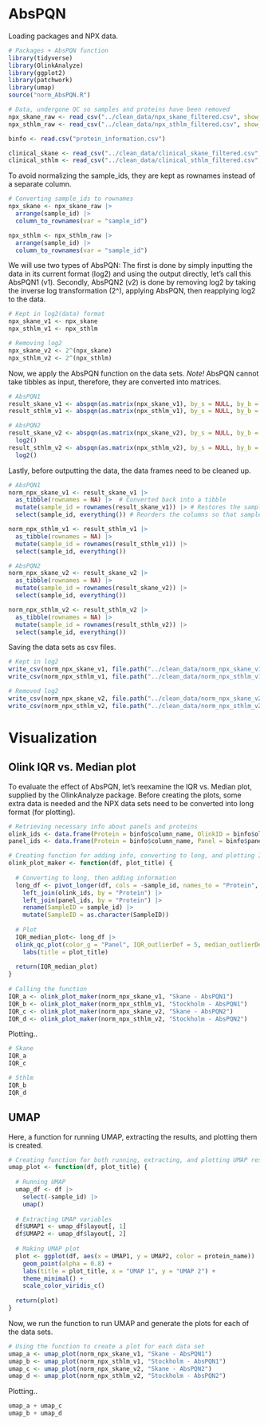 
# AbsPQN

Loading packages and NPX data.

```r
# Packages + AbsPQN function
library(tidyverse)
library(OlinkAnalyze)
library(ggplot2)
library(patchwork)
library(umap)
source("norm_AbsPQN.R")

# Data, undergone QC so samples and proteins have been removed
npx_skane_raw <- read_csv("../clean_data/npx_skane_filtered.csv", show_col_types = FALSE) 
npx_sthlm_raw <- read_csv("../clean_data/npx_sthlm_filtered.csv", show_col_types = FALSE)

binfo <- read.csv("protein_information.csv")

clinical_skane <- read_csv("../clean_data/clinical_skane_filtered.csv", show_col_types = FALSE)
clinical_sthlm <- read_csv("../clean_data/clinical_sthlm_filtered.csv", show_col_types = FALSE)
```

To avoid normalizing the sample_ids, they are kept as rownames instead of a separate column.

```r
# Converting sample_ids to rownames
npx_skane <- npx_skane_raw |> 
  arrange(sample_id) |> 
  column_to_rownames(var = "sample_id")  

npx_sthlm <- npx_sthlm_raw |>  
  arrange(sample_id) |> 
  column_to_rownames(var = "sample_id")
```

We will use two types of AbsPQN: The first is done by simply inputting the data in its current format (log2) and using the output directly, let's call this AbsPQN1 (v1). Secondly, AbsPQN2 (v2) is done by removing log2 by taking the inverse log transformation (2^), applying AbsPQN, then reapplying log2 to the data.

```r
# Kept in log2(data) format
npx_skane_v1 <- npx_skane
npx_sthlm_v1 <- npx_sthlm

# Removing log2
npx_skane_v2 <- 2^(npx_skane)
npx_sthlm_v2 <- 2^(npx_sthlm)
```

Now, we apply the AbsPQN function on the data sets. *Note!* AbsPQN cannot take tibbles as input, therefore, they are converted into matrices.

```r
# AbsPQN1
result_skane_v1 <- abspqn(as.matrix(npx_skane_v1), by_s = NULL, by_b = NULL) 
result_sthlm_v1 <- abspqn(as.matrix(npx_sthlm_v1), by_s = NULL, by_b = NULL)

# AbsPQN2
result_skane_v2 <- abspqn(as.matrix(npx_skane_v2), by_s = NULL, by_b = NULL) |> 
  log2()
result_sthlm_v2 <- abspqn(as.matrix(npx_sthlm_v2), by_s = NULL, by_b = NULL) |> 
  log2()
```

Lastly, before outputting the data, the data frames need to be cleaned up.

```r
# AbsPQN1
norm_npx_skane_v1 <- result_skane_v1 |> 
  as_tibble(rownames = NA) |>  # Converted back into a tibble
  mutate(sample_id = rownames(result_skane_v1)) |> # Restores the sample_ids as a column, from the row names
  select(sample_id, everything()) # Reorders the columns so that sample_id is first

norm_npx_sthlm_v1 <- result_sthlm_v1 |> 
  as_tibble(rownames = NA) |> 
  mutate(sample_id = rownames(result_sthlm_v1)) |> 
  select(sample_id, everything())

# AbsPQN2
norm_npx_skane_v2 <- result_skane_v2 |> 
  as_tibble(rownames = NA) |> 
  mutate(sample_id = rownames(result_skane_v2)) |> 
  select(sample_id, everything())

norm_npx_sthlm_v2 <- result_sthlm_v2 |> 
  as_tibble(rownames = NA) |> 
  mutate(sample_id = rownames(result_sthlm_v2)) |> 
  select(sample_id, everything())
```

Saving the data sets as csv files.

```r
# Kept in log2
write_csv(norm_npx_skane_v1, file.path("../clean_data/norm_npx_skane_v1.csv"))
write_csv(norm_npx_sthlm_v1, file.path("../clean_data/norm_npx_sthlm_v1.csv"))

# Removed log2
write_csv(norm_npx_skane_v2, file.path("../clean_data/norm_npx_skane_v2.csv"))
write_csv(norm_npx_sthlm_v2, file.path("../clean_data/norm_npx_sthlm_v2.csv"))
```

# Visualization

## Olink IQR vs. Median plot

To evaluate the effect of AbsPQN, let's reexamine the IQR vs. Median plot, supplied by the OlinkAnalyze package. Before creating the plots, some extra data is needed and the NPX data sets need to be converted into long format (for plotting).

```r
# Retrieving necessary info about panels and proteins
olink_ids <- data.frame(Protein = binfo$column_name, OlinkID = binfo$olink_id) # OlinkID
panel_ids <- data.frame(Protein = binfo$column_name, Panel = binfo$panel)      # Type of panel  

# Creating function for adding info, converting to long, and plotting IQR vs. Median plot
olink_plot_maker <- function(df, plot_title) {
  
  # Converting to long, then adding information 
  long_df <- pivot_longer(df, cols = -sample_id, names_to = "Protein", values_to = "NPX") |> 
    left_join(olink_ids, by = "Protein") |> 
    left_join(panel_ids, by = "Protein") |> 
    rename(SampleID = sample_id) |> 
    mutate(SampleID = as.character(SampleID))
  
  # Plot
  IQR_median_plot<- long_df |> 
  olink_qc_plot(color_g = "Panel", IQR_outlierDef = 5, median_outlierDef = 5) +
    labs(title = plot_title)
  
  return(IQR_median_plot)
}
  
# Calling the function
IQR_a <- olink_plot_maker(norm_npx_skane_v1, "Skane - AbsPQN1")
IQR_b <- olink_plot_maker(norm_npx_sthlm_v1, "Stockholm - AbsPQN1")
IQR_c <- olink_plot_maker(norm_npx_skane_v2, "Skane - AbsPQN2")
IQR_d <- olink_plot_maker(norm_npx_sthlm_v2, "Stockholm - AbsPQN2")
```

Plotting..

```r
# Skane
IQR_a
IQR_c

# Sthlm
IQR_b
IQR_d 
```

## UMAP

Here, a function for running UMAP, extracting the results, and plotting them is created.

```r
# Creating function for both running, extracting, and plotting UMAP results
umap_plot <- function(df, plot_title) {
  
  # Running UMAP
  umap_df <- df |> 
    select(-sample_id) |> 
    umap()
  
  # Extracting UMAP variables
  df$UMAP1 <- umap_df$layout[, 1]
  df$UMAP2 <- umap_df$layout[, 2]
  
  # Making UMAP plot
  plot <- ggplot(df, aes(x = UMAP1, y = UMAP2, color = protein_name))
    geom_point(alpha = 0.8) +
    labs(title = plot_title, x = "UMAP 1", y = "UMAP 2") +
    theme_minimal() +
    scale_color_viridis_c()
  
  return(plot)
}
```

Now, we run the function to run UMAP and generate the plots for each of the data sets.

```r
# Using the function to create a plot for each data set
umap_a <- umap_plot(norm_npx_skane_v1, "Skane - AbsPQN1")
umap_b <- umap_plot(norm_npx_sthlm_v1, "Stockholm - AbsPQN1")
umap_c <- umap_plot(norm_npx_skane_v2, "Skane - AbsPQN2")
umap_d <- umap_plot(norm_npx_sthlm_v2, "Stockholm - AbsPQN2")
```

Plotting..

```r
umap_a + umap_c
umap_b + umap_d
```